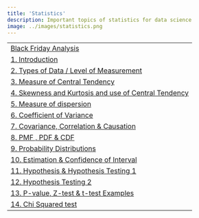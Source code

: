 ```yaml
---
title: 'Statistics'
description: Important topics of statistics for data science
image: ../images/statistics.png
---
```


<!-- ### Statistics  -->

|                                                        |                                                       
| ------------------------------------------------------ | 
| [Black Friday Analysis](/notes/stats/black-friday/)|
| [1. Introduction](/notes/stats/statistics-introduction/)   |   
| [2. Types of Data / Level of Measurement](/notes/stats/types-of-data-and-levelof-measurement/)|         
| [3. Measure of Central Tendency](/notes/stats/measure-of-central-tendency/)  |   
| [4. Skewness and Kurtosis and use of Central Tendency](/notes/stats/skewness&Kurtosis-with-use-of-central-tendency/)  | 
| [5. Measure of dispersion](/notes/stats/measure-of-dispersion/) |
| [6. Coefficient of Variance](/notes/stats/coefficient-of-variances/)|
| [7. Covariance, Correlation & Causation](/notes/stats/covariance-correlation-causation/)|
| [8. PMF , PDF & CDF](/notes/stats/probability-mass-function-probability-density-function-comulative-density-functions/)|
| [9. Probability Distributions](/notes/stats/common-probability-distributions/)|
| [10. Estimation & Confidence of Interval](/notes/stats/estimation-and-confidence-of-interval/)|
| [11. Hypothesis & Hypothesis Testing 1](/notes/stats/hypothesis-and-hypothesis-testing-1/)|
| [12. Hypothesis Testing 2](/notes/stats/hypothesis-testing-types-of-error-2/)|
| [13. P-value, Z-test & t-test Examples](/notes/stats/examples-on-p-value-z-test-t-test/)|
| [14. Chi Squared test](/notes/stats/chi-squared-test/)|



